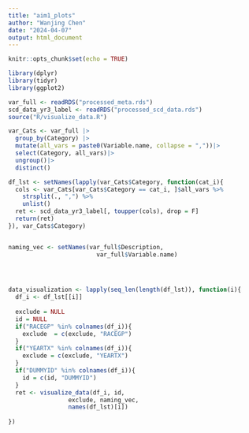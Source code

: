 ```yaml
---
title: "aim1_plots"
author: "Wanjing Chen"
date: "2024-04-07"
output: html_document
---
```


```r
knitr::opts_chunk$set(echo = TRUE)
```

```r
library(dplyr)
library(tidyr)
library(ggplot2)
```


```r
var_full <- readRDS("processed_meta.rds")
scd_data_yr3_label <- readRDS("processed_scd_data.rds")
source("R/visualize_data.R")
```



```r
var_Cats <- var_full |> 
  group_by(Category) |>
  mutate(all_vars = paste0(Variable.name, collapse = ","))|>
  select(Category, all_vars)|>
  ungroup()|>
  distinct()

df_lst <- setNames(lapply(var_Cats$Category, function(cat_i){
  cols <- var_Cats[var_Cats$Category == cat_i, ]$all_vars %>%
    strsplit(., ",") %>%
    unlist()
  ret <- scd_data_yr3_label[, toupper(cols), drop = F]
  return(ret)
}), var_Cats$Category)


naming_vec <- setNames(var_full$Description, 
                         var_full$Variable.name)
  



data_visualization <- lapply(seq_len(length(df_lst)), function(i){
  df_i <- df_lst[[i]]
  
  exclude = NULL
  id = NULL
  if("RACEGP" %in% colnames(df_i)){
    exclude  = c(exclude, "RACEGP")
  }
  if("YEARTX" %in% colnames(df_i)){
    exclude = c(exclude, "YEARTX")
  }
  if("DUMMYID" %in% colnames(df_i)){
    id = c(id, "DUMMYID")
  }
  ret <- visualize_data(df_i, id, 
                 exclude, naming_vec, 
                 names(df_lst)[i])
  
})







```



